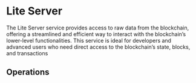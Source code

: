 

# Lite Server<SwaggerLink tag={SWAGGER_TAGS.LITE_SERVER} />

The Lite Server service provides access to raw data from the blockchain, offering a streamlined and efficient way to interact with the blockchain’s lower-level functionalities. This service is ideal for developers and advanced users who need direct access to the blockchain’s state, blocks, and transactions

## Operations

<SchemaLoader tag={SWAGGER_TAGS.LITE_SERVER} />
